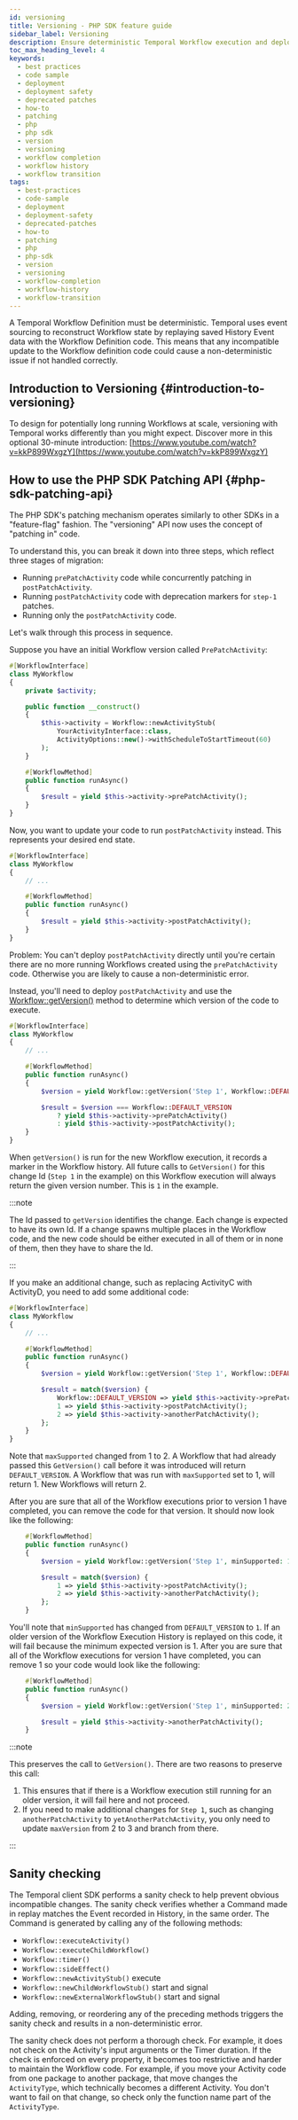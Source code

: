```yaml
---
id: versioning
title: Versioning - PHP SDK feature guide
sidebar_label: Versioning
description: Ensure deterministic Temporal Workflow execution and deploy updates with the PHP SDK's patching and Worker Versioning APIs.
toc_max_heading_level: 4
keywords:
  - best practices
  - code sample
  - deployment
  - deployment safety
  - deprecated patches
  - how-to
  - patching
  - php
  - php sdk
  - version
  - versioning
  - workflow completion
  - workflow history
  - workflow transition
tags:
  - best-practices
  - code-sample
  - deployment
  - deployment-safety
  - deprecated-patches
  - how-to
  - patching
  - php
  - php-sdk
  - version
  - versioning
  - workflow-completion
  - workflow-history
  - workflow-transition
---
```


A Temporal Workflow Definition must be deterministic.
Temporal uses event sourcing to reconstruct Workflow state by replaying saved History Event data with the Workflow Definition code.
This means that any incompatible update to the Workflow definition code could cause a non-deterministic
issue if not handled correctly.

## Introduction to Versioning {#introduction-to-versioning}

To design for potentially long running Workflows at scale, versioning with Temporal works differently than you might expect.
Discover more in this optional 30-minute introduction: [https://www.youtube.com/watch?v=kkP899WxgzY](https://www.youtube.com/watch?v=kkP899WxgzY)

## How to use the PHP SDK Patching API {#php-sdk-patching-api}

The PHP SDK's patching mechanism operates similarly to other SDKs in a "feature-flag" fashion.
The "versioning" API now uses the concept of "patching in" code.

To understand this, you can break it down into three steps, which reflect three stages of migration:

- Running `prePatchActivity` code while concurrently patching in `postPatchActivity`.
- Running `postPatchActivity` code with deprecation markers for `step-1` patches.
- Running only the `postPatchActivity` code.

Let's walk through this process in sequence.

Suppose you have an initial Workflow version called `PrePatchActivity`:

```php
#[WorkflowInterface]
class MyWorkflow
{
    private $activity;

    public function __construct()
    {
        $this->activity = Workflow::newActivityStub(
            YourActivityInterface::class,
            ActivityOptions::new()->withScheduleToStartTimeout(60)
        );
    }

    #[WorkflowMethod]
    public function runAsync()
    {
        $result = yield $this->activity->prePatchActivity();
    }
}
```

Now, you want to update your code to run `postPatchActivity` instead. This represents your desired end state.

```php
#[WorkflowInterface]
class MyWorkflow
{
    // ...

    #[WorkflowMethod]
    public function runAsync()
    {
        $result = yield $this->activity->postPatchActivity();
    }
}
```

Problem: You can't deploy `postPatchActivity` directly until you're certain there are no more running Workflows created using the `prePatchActivity` code.
Otherwise you are likely to cause a non-deterministic error.

Instead, you'll need to deploy `postPatchActivity` and use the [Workflow::getVersion()](https://php.temporal.io/classes/Temporal-Workflow.html#method_getVersion) method to determine which version of the code to execute.

```php
#[WorkflowInterface]
class MyWorkflow
{
    // ...

    #[WorkflowMethod]
    public function runAsync()
    {
        $version = yield Workflow::getVersion('Step 1', Workflow::DEFAULT_VERSION, 1);

        $result = $version === Workflow::DEFAULT_VERSION
            ? yield $this->activity->prePatchActivity()
            : yield $this->activity->postPatchActivity();
    }
}
```

When `getVersion()` is run for the new Workflow execution, it records a marker in the Workflow history.
All future calls to `GetVersion()` for this change Id (`Step 1` in the example) on this Workflow execution will always return the given version number.
This is `1` in the example.

:::note

The Id passed to `getVersion` identifies the change.
Each change is expected to have its own Id.
If a change spawns multiple places in the Workflow code, and the new code should be either executed in all of them or in none of them, then they have to share the Id.

:::

If you make an additional change, such as replacing ActivityC with ActivityD, you need to add some additional code:

```php
#[WorkflowInterface]
class MyWorkflow
{
    // ...

    #[WorkflowMethod]
    public function runAsync()
    {
        $version = yield Workflow::getVersion('Step 1', Workflow::DEFAULT_VERSION, maxSupported: 2);

        $result = match($version) {
            Workflow::DEFAULT_VERSION => yield $this->activity->prePatchActivity()
            1 => yield $this->activity->postPatchActivity();
            2 => yield $this->activity->anotherPatchActivity();
        };
    }
}
```

Note that `maxSupported` changed from 1 to 2.
A Workflow that had already passed this `GetVersion()` call before it was introduced will return `DEFAULT_VERSION`.
A Workflow that was run with `maxSupported` set to 1, will return 1.
New Workflows will return 2.

After you are sure that all of the Workflow executions prior to version 1 have completed, you can remove the code for that version. It should now look like the following:

```php
    #[WorkflowMethod]
    public function runAsync()
    {
        $version = yield Workflow::getVersion('Step 1', minSupported: 1, maxSupported: 2);

        $result = match($version) {
            1 => yield $this->activity->postPatchActivity();
            2 => yield $this->activity->anotherPatchActivity();
        };
    }
```

You'll note that `minSupported` has changed from `DEFAULT_VERSION` to `1`.
If an older version of the Workflow Execution History is replayed on this code, it will fail because the minimum expected version is 1.
After you are sure that all of the Workflow executions for version 1 have completed, you can remove 1 so your code would look like the following:

```php
    #[WorkflowMethod]
    public function runAsync()
    {
        $version = yield Workflow::getVersion('Step 1', minSupported: 2, maxSupported: 2);

        $result = yield $this->activity->anotherPatchActivity();
    }
```

:::note

This preserves the call to `GetVersion()`.
There are two reasons to preserve this call:

1. This ensures that if there is a Workflow execution still running for an older version, it will fail here and not proceed.
2. If you need to make additional changes for `Step 1`, such as changing `anotherPatchActivity` to `yetAnotherPatchActivity`, you only need to update `maxVersion` from 2 to 3 and branch from there.

:::

## Sanity checking

The Temporal client SDK performs a sanity check to help prevent obvious incompatible changes.
The sanity check verifies whether a Command made in replay matches the Event recorded in History, in the same order.
The Command is generated by calling any of the following methods:

- `Workflow::executeActivity()`
- `Workflow::executeChildWorkflow()`
- `Workflow::timer()`
- `Workflow::sideEffect()`
- `Workflow::newActivityStub()` execute
- `Workflow::newChildWorkflowStub()` start and signal
- `Workflow::newExternalWorkflowStub()` start and signal

Adding, removing, or reordering any of the preceding methods triggers the sanity check and results in a non-deterministic error.

The sanity check does not perform a thorough check.
For example, it does not check on the Activity's input arguments or the Timer duration.
If the check is enforced on every property, it becomes too restrictive and harder to maintain the Workflow code.
For example, if you move your Activity code from one package to another package, that move changes the `ActivityType`, which technically becomes a different Activity.
You don't want to fail on that change, so check only the function name part of the `ActivityType`.
